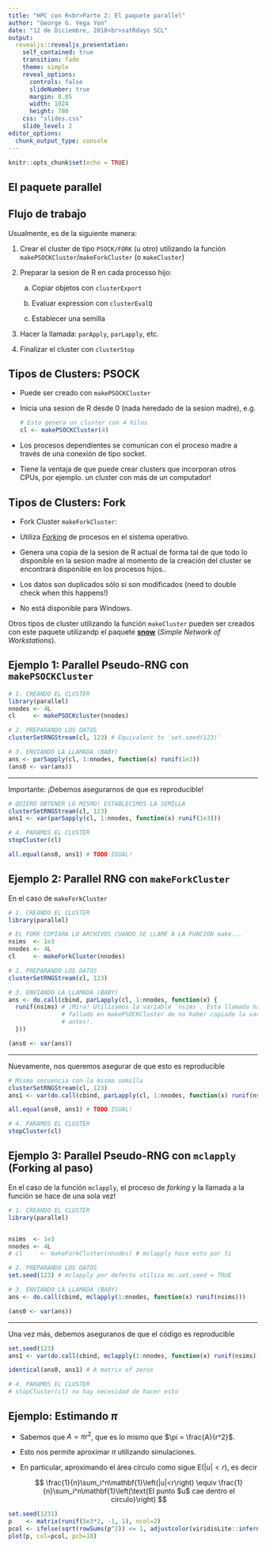 ```yaml
---
title: "HPC con R<br>Parte 2: El paquete parallel"
author: "George G. Vega Yon"
date: "12 de Diciembre, 2018<br>satRdays SCL"
output:
  revealjs::revealjs_presentation:
    self_contained: true
    transition: fade
    theme: simple
    reveal_options:
      controls: false
      slideNumber: true
      margin: 0.05
      width: 1024
      height: 780
    css: "slides.css"
    slide_level: 2
editor_options: 
  chunk_output_type: console
---
```


```r
knitr::opts_chunk$set(echo = TRUE)
```

## El paquete parallel

## Flujo de trabajo

Usualmente, es de la siguiente manera:

1.  Crear el cluster de tipo `PSOCK/FORK` (u otro) utilizando la función
    `makePSOCKCluster`/`makeForkCluster` (o `makeCluster`)
    
2.  Preparar la sesion de R en cada processo hijo:

    a.  Copiar objetos con `clusterExport`

    b.  Evaluar expression con `clusterEvalQ`

    c.  Establecer una semilla

3.  Hacer la llamada: `parApply`, `parLapply`, etc. 

4.  Finalizar el cluster con `clusterStop`


## Tipos de Clusters: PSOCK

-   Puede ser creado con `makePSOCKCluster`

-   Inicia una sesion de R desde 0 (nada heredado de la sesion madre), e.g.
    
    ```r
    # Esto genera un cluster con 4 hilos
    cl <- makePSOCKCluster(4)
    ```

-   Los procesos dependientes se comunican con el proceso madre a través de una
    conexión de tipo socket.

-   Tiene la ventaja de que puede crear clusters que incorporan otros
    CPUs, por ejemplo. un cluster con más de un computador!

## Tipos de Clusters: Fork

-   Fork Cluster `makeForkCluster`:

-   Utiliza [*Forking*](https://en.wikipedia.org/wiki/Fork_(system_call)) de
    procesos en el sistema operativo.

-   Genera una copia de la sesion de R actual de forma tal de que todo lo disponible
    en la sesion madre al momento de la creación del cluster se encontrará disponible
    en los procesos hijos..
    
-   Los datos son duplicados sólo si son modificados 
    (need to double check when this happens!)

-   No está disponible para Windows.

Otros tipos de cluster utilizando la función `makeCluster` pueden ser creados
con este paquete utilizandp el paquete [**snow**](https://cran.r-project.org/package=snow)
(*Simple Network of Workstations*).

## Ejemplo 1: Parallel Pseudo-RNG con `makePSOCKCluster`


```r
# 1. CREANDO EL CLUSTER
library(parallel)
nnodes <- 4L
cl     <- makePSOCKcluster(nnodes)    

# 2. PREPARANDO LOS DATOS
clusterSetRNGStream(cl, 123) # Equivalent to `set.seed(123)`

# 3. ENVIANDO LA LLAMADA (BABY)
ans <- parSapply(cl, 1:nnodes, function(x) runif(1e3))
(ans0 <- var(ans))
```

----

Importante: ¡Debemos asegurarnos de que es reproducible!

```r
# QUIERO OBTENER LO MISMO! ESTABLECIMOS LA SEMILLA
clusterSetRNGStream(cl, 123)
ans1 <- var(parSapply(cl, 1:nnodes, function(x) runif(1e3)))

# 4. PARAMOS EL CLUSTER
stopCluster(cl)

all.equal(ans0, ans1) # TODO IGUAL!
```

## Ejemplo 2: Parallel RNG con `makeForkCluster`

En el caso de `makeForkCluster`

```r
# 1. CREANDO EL CLUSTER
library(parallel)

# EL FORK COPIARA LO ARCHIVOS CUANDO SE LLAME A LA FUNCION make...
nsims  <- 1e3
nnodes <- 4L
cl     <- makeForkCluster(nnodes)    

# 2. PREPARANDO LOS DATOS
clusterSetRNGStream(cl, 123)

# 3. ENVIANDO LA LLAMADA (BABY)
ans <- do.call(cbind, parLapply(cl, 1:nnodes, function(x) {
  runif(nsims) # ¡Mira! Utilizamos la variable `nsims`. Esta llamada habria 
               # fallado en makePSOCKCluster de no haber copiado la variable
               # antes!.
  }))

(ans0 <- var(ans))
```

---

Nuevamente, nos queremos asegurar de que esto es reproducible

```r
# Misma secuencia con la misma semilla
clusterSetRNGStream(cl, 123)
ans1 <- var(do.call(cbind, parLapply(cl, 1:nnodes, function(x) runif(nsims))))

all.equal(ans0, ans1) # TODO IGUAL!

# 4. PARAMOS EL CLUSTER
stopCluster(cl)
```


## Ejemplo 3: Parallel Pseudo-RNG con `mclapply` (Forking al paso)

En el caso de la función `mclapply`, el proceso de *forking* y la llamada a la
función se hace de una sola vez!

```r
# 1. CREANDO EL CLUSTER
library(parallel)


nsims  <- 1e3
nnodes <- 4L
# cl     <- makeForkCluster(nnodes) # mclapply hace esto por ti

# 2. PREPARANDO LOS DATOS
set.seed(123) # mclapply por defecto utiliza mc.set.seed = TRUE

# 3. ENVIANDO LA LLAMADA (BABY)
ans <- do.call(cbind, mclapply(1:nnodes, function(x) runif(nsims)))

(ans0 <- var(ans))
```

---

Una vez más, debemos aseguranos de que el código es reproducible

```r
set.seed(123) 
ans1 <- var(do.call(cbind, mclapply(1:nnodes, function(x) runif(nsims))))

identical(ans0, ans1) # A matrix of zeros

# 4. PARAMOS EL CLUSTER
# stopCluster(cl) no hay necesidad de hacer esto
```

## Ejemplo: Estimando $\pi$

*   Sabemos que $A = \pi r^2$, que es lo mismo que $\pi = \frac{A}{r^2}$.

*   Esto nos permite aproximar $\pi$ utilizando simulaciones.

*   En particular, aproximando el área círculo como sigue $\mbox{E}\left(|u|<r\right)$, es decir
    
    $$
    \frac{1}{n}\sum_i^n\mathbf{1}\left(|u|<r\right) \equiv
    \frac{1}{n}\sum_i^n\mathbf{1}\left(\text{El punto $u$ cae dentro el circulo}\right)
    $$ 
    
```r
set.seed(1231)
p    <- matrix(runif(5e3*2, -1, 1), ncol=2)
pcol <- ifelse(sqrt(rowSums(p^2)) <= 1, adjustcolor(viridisLite::inferno(5)[4], .5), adjustcolor("gray", .5))
plot(p, col=pcol, pch=18)
```

